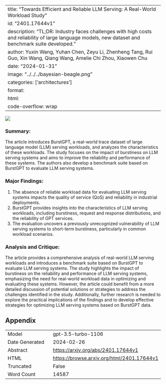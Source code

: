 
---
title: "Towards Efficient and Reliable LLM Serving: A Real-World Workload Study"
id: "2401.17644v1"
description: "TL;DR: Industry faces challenges with high costs and reliability of large language models, new dataset and benchmark suite developed."
author: Yuxin Wang, Yuhan Chen, Zeyu Li, Zhenheng Tang, Rui Guo, Xin Wang, Qiang Wang, Amelie Chi Zhou, Xiaowen Chu
date: "2024-01-31"
image: "../../../bayesian-beagle.png"
categories: ['architectures']
format:
  html:
    code-overflow: wrap
---

![](../../../bayesian-beagle.png)

### **Summary:**
The article introduces BurstGPT, a real-world trace dataset of large language model (LLM) serving workloads, and analyzes the characteristics of these workloads. The study focuses on the impact of burstiness on LLM serving systems and aims to improve the reliability and performance of these systems. The authors also develop a benchmark suite based on BurstGPT to evaluate LLM serving systems.

### Major Findings:
1. The absence of reliable workload data for evaluating LLM serving systems impacts the quality of service (QoS) and reliability in industrial deployments.
2. BurstGPT provides insights into the characteristics of LLM serving workloads, including burstiness, request and response distributions, and the reliability of GPT services.
3. The evaluation uncovers a previously unrecognized vulnerability of LLM serving systems to short-term burstiness, particularly in common workload scenarios.

### Analysis and Critique:
The article provides a comprehensive analysis of real-world LLM serving workloads and introduces a benchmark suite based on BurstGPT to evaluate LLM serving systems. The study highlights the impact of burstiness on the reliability and performance of LLM serving systems, emphasizing the need for real-world workload data in optimizing and evaluating these systems. However, the article could benefit from a more detailed discussion of potential solutions or strategies to address the challenges identified in the study. Additionally, further research is needed to explore the practical implications of the findings and to develop effective strategies for optimizing LLM serving systems based on BurstGPT data.

## Appendix

|          |          |
|----------|----------|
| Model     | gpt-3.5-turbo-1106       |
| Date Generated     | 2024-02-26       |
| Abstract | [https://arxiv.org/abs/2401.17644v1](https://arxiv.org/abs/2401.17644v1)        |
| HTML     | [https://browse.arxiv.org/html/2401.17644v1](https://browse.arxiv.org/html/2401.17644v1)       |
| Truncated       | False       |
| Word Count       | 14587       |